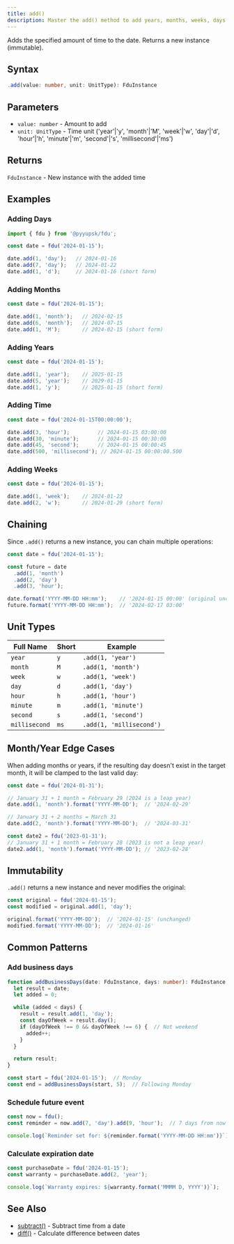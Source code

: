 ```yaml
---
title: add()
description: Master the add() method to add years, months, weeks, days, hours, minutes, seconds, and milliseconds to dates. Learn immutable date manipulation, chaining operations, handling month/year edge cases like leap years, and common patterns for scheduling events, calculating expiration dates, and adding business days.
---
```


Adds the specified amount of time to the date. Returns a new instance (immutable).

## Syntax

```typescript
.add(value: number, unit: UnitType): FduInstance
```

## Parameters

- `value: number` - Amount to add
- `unit: UnitType` - Time unit ('year'|'y', 'month'|'M', 'week'|'w', 'day'|'d', 'hour'|'h', 'minute'|'m', 'second'|'s', 'millisecond'|'ms')

## Returns

`FduInstance` - New instance with the added time

## Examples

### Adding Days

```typescript
import { fdu } from '@pyyupsk/fdu';

const date = fdu('2024-01-15');

date.add(1, 'day');   // 2024-01-16
date.add(7, 'day');   // 2024-01-22
date.add(1, 'd');     // 2024-01-16 (short form)
```

### Adding Months

```typescript
const date = fdu('2024-01-15');

date.add(1, 'month');   // 2024-02-15
date.add(6, 'month');   // 2024-07-15
date.add(1, 'M');       // 2024-02-15 (short form)
```

### Adding Years

```typescript
const date = fdu('2024-01-15');

date.add(1, 'year');    // 2025-01-15
date.add(5, 'year');    // 2029-01-15
date.add(1, 'y');       // 2025-01-15 (short form)
```

### Adding Time

```typescript
const date = fdu('2024-01-15T00:00:00');

date.add(3, 'hour');         // 2024-01-15 03:00:00
date.add(30, 'minute');      // 2024-01-15 00:30:00
date.add(45, 'second');      // 2024-01-15 00:00:45
date.add(500, 'millisecond'); // 2024-01-15 00:00:00.500
```

### Adding Weeks

```typescript
const date = fdu('2024-01-15');

date.add(1, 'week');    // 2024-01-22
date.add(2, 'w');       // 2024-01-29 (short form)
```

## Chaining

Since `.add()` returns a new instance, you can chain multiple operations:

```typescript
const date = fdu('2024-01-15');

const future = date
  .add(1, 'month')
  .add(2, 'day')
  .add(3, 'hour');

date.format('YYYY-MM-DD HH:mm');    // '2024-01-15 00:00' (original unchanged)
future.format('YYYY-MM-DD HH:mm');  // '2024-02-17 03:00'
```

## Unit Types

| Full Name | Short | Example |
|-----------|-------|---------|
| `year` | `y` | `.add(1, 'year')` |
| `month` | `M` | `.add(1, 'month')` |
| `week` | `w` | `.add(1, 'week')` |
| `day` | `d` | `.add(1, 'day')` |
| `hour` | `h` | `.add(1, 'hour')` |
| `minute` | `m` | `.add(1, 'minute')` |
| `second` | `s` | `.add(1, 'second')` |
| `millisecond` | `ms` | `.add(1, 'millisecond')` |

## Month/Year Edge Cases

When adding months or years, if the resulting day doesn't exist in the target month, it will be clamped to the last valid day:

```typescript
const date = fdu('2024-01-31');

// January 31 + 1 month = February 29 (2024 is a leap year)
date.add(1, 'month').format('YYYY-MM-DD');  // '2024-02-29'

// January 31 + 2 months = March 31
date.add(2, 'month').format('YYYY-MM-DD');  // '2024-03-31'

const date2 = fdu('2023-01-31');
// January 31 + 1 month = February 28 (2023 is not a leap year)
date2.add(1, 'month').format('YYYY-MM-DD'); // '2023-02-28'
```

## Immutability

`.add()` returns a new instance and never modifies the original:

```typescript
const original = fdu('2024-01-15');
const modified = original.add(1, 'day');

original.format('YYYY-MM-DD');  // '2024-01-15' (unchanged)
modified.format('YYYY-MM-DD');  // '2024-01-16'
```

## Common Patterns

### Add business days

```typescript
function addBusinessDays(date: FduInstance, days: number): FduInstance {
  let result = date;
  let added = 0;

  while (added < days) {
    result = result.add(1, 'day');
    const dayOfWeek = result.day();
    if (dayOfWeek !== 0 && dayOfWeek !== 6) {  // Not weekend
      added++;
    }
  }

  return result;
}

const start = fdu('2024-01-15');  // Monday
const end = addBusinessDays(start, 5);  // Following Monday
```

### Schedule future event

```typescript
const now = fdu();
const reminder = now.add(7, 'day').add(9, 'hour');  // 7 days from now at 9 AM

console.log(`Reminder set for: ${reminder.format('YYYY-MM-DD HH:mm')}`);
```

### Calculate expiration date

```typescript
const purchaseDate = fdu('2024-01-15');
const warranty = purchaseDate.add(2, 'year');

console.log(`Warranty expires: ${warranty.format('MMMM D, YYYY')}`);
```

## See Also

- [subtract()](/docs/api/subtract) - Subtract time from a date
- [diff()](/docs/api/diff) - Calculate difference between dates
